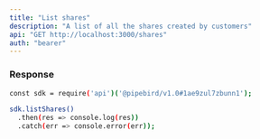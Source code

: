 ```yaml
---
title: "List shares"
description: "A list of all the shares created by customers"
api: "GET http://localhost:3000/shares"
auth: "bearer"
---
```


### Response

<ResponseField name="content" type="array of objects">
<Expandable title="Toggle object">

<ResponseField name="nickname" type="string"></ResponseField>

<ResponseField name="configurationId" type="number"></ResponseField>

<ResponseField name="tenantID" type="string"></ResponseField>

<ResponseField name="warehouseId" type="string"></ResponseField>

<ResponseField name="destinationID" type="string"></ResponseField>

<ResponseField name="id" type="number"></ResponseField>

</Expandable>
</ResponseField>

<RequestExample>

```bash Example Request
const sdk = require('api')('@pipebird/v1.0#1ae9zul7zbunn1');

sdk.listShares()
  .then(res => console.log(res))
  .catch(err => console.error(err));
```

</RequestExample>
